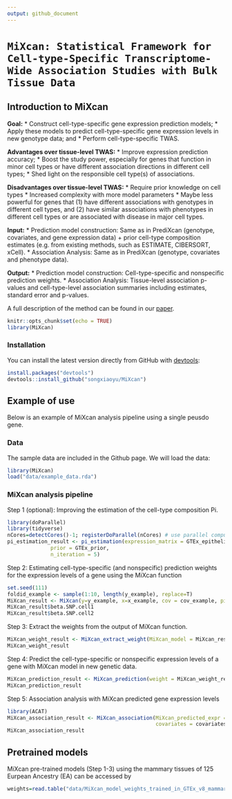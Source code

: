```yaml
---
output: github_document
---
```

<!-- README.md is generated from README.Rmd. Please edit that file -->

# `MiXcan: Statistical Framework for Cell-type-Specific Transcriptome-Wide Association Studies with Bulk Tissue Data`

## Introduction to **MiXcan**

**Goal:** 
* Construct cell-type-specific gene expression prediction models;
* Apply these models to predict cell-type-specific gene expression levels in new genotype data; and
* Perform cell-type-specific TWAS.

**Advantages over tissue-level TWAS:**
* Improve expression prediction accuracy; 
* Boost the study power, especially for genes that function in minor cell types or have different association directions in different cell types;
* Shed light on the responsible cell type(s) of  associations. 

**Disadvantages over tissue-level TWAS:**
* Require prior knowledge on cell types 
* Increased complexity with more model parameters 
* Maybe less powerful for genes that (1) have different associations with genotypes in different cell types, and (2) have similar associations with phenotypes in different cell types or are associated with disease in major cell types. 


**Input:**
* Prediction model construction: Same as in PrediXcan (genotype, covariates, and gene expression data) + prior cell-type composition estimates (e.g. from existing methods, such as ESTIMATE, CIBERSORT, xCell). 
* Association Analysis: Same as in PrediXcan (genotype, covariates and phenotype data).


**Output:**
* Prediction model construction: Cell-type-specific and nonspecific prediction weights. 
* Association Analysis: Tissue-level association p-values and cell-type-level association summaries including estimates, standard error and p-values.




A full description of the method can be found in our [paper](https://www.biorxiv.org/content/10.1101/2022.03.15.484509v1.abstract).

```r
knitr::opts_chunk$set(echo = TRUE)
library(MiXcan) 
```




### Installation

You can install the latest version directly from GitHub with [devtools](https://github.com/hadley/devtools):

```R
install.packages("devtools")
devtools::install_github("songxiaoyu/MiXcan")

````

## Example of use

Below is an example of MiXcan analysis pipeline using a single peusdo gene. 

### Data

The sample data are included in the Github page. We will load the data:

```r
library(MiXcan)
load("data/example_data.rda")
```

### MiXcan analysis pipeline

Step 1 (optional): Improving the estimation of the cell-type composition Pi.  
```r
library(doParallel)
library(tidyverse)
nCores=detectCores()-1; registerDoParallel(nCores) # use parallel computing but leave 1 core out. 
pi_estimation_result <- pi_estimation(expression_matrix = GTEx_epithelial_genes,
              prior = GTEx_prior,
              n_iteration = 5) 
```

Step 2: Estimating cell-type-specific (and nonspecific) prediction weights for the expression levels of a gene using the MiXcan function

```r
set.seed(111)
foldid_example <- sample(1:10, length(y_example), replace=T)
MiXcan_result <- MiXcan(y=y_example, x=x_example, cov = cov_example, pi= pi_estimation_result$mean_trim_0.05, foldid = foldid_example)
MiXcan_result$beta.SNP.cell1
MiXcan_result$beta.SNP.cell2
```

Step 3: Extract the weights from the output of MiXcan function.
```r
MiXcan_weight_result <- MiXcan_extract_weight(MiXcan_model = MiXcan_result)
MiXcan_weight_result
```

Step 4: Predict the cell-type-specific or nonspecific expression levels of a gene with MiXcan model in new genetic data.
```r
MiXcan_prediction_result <- MiXcan_prediction(weight = MiXcan_weight_result, new_x = new_X_example)
MiXcan_prediction_result
```

Step 5: Association analysis with MiXcan predicted gene expression levels

```r
library(ACAT)
MiXcan_association_result <- MiXcan_association(MiXcan_predicted_expr = MiXcan_prediction_result,
                                                covariates = covariates_example, outcome = outcome_example, family  = "binomial")
MiXcan_association_result

```

## Pretrained models

MiXcan pre-trained models (Step 1-3) using the mammary tissues of 125 Eurpean Ancestry (EA) can be accessed by  

```r
weights=read.table("data/MiXcan_model_weights_trained_in_GTEx_v8_mammary.tsv", header=T)
```
